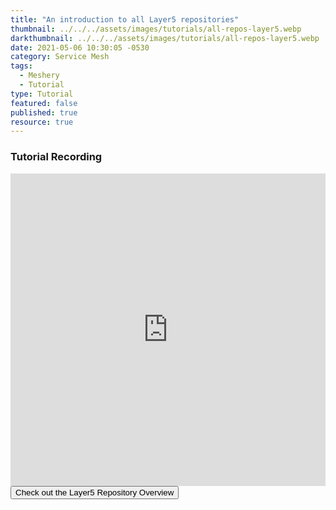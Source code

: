```yaml
---
title: "An introduction to all Layer5 repositories"
thumbnail: ../../../assets/images/tutorials/all-repos-layer5.webp
darkthumbnail: ../../../assets/images/tutorials/all-repos-layer5.webp
date: 2021-05-06 10:30:05 -0530
category: Service Mesh
tags: 
  - Meshery
  - Tutorial
type: Tutorial
featured: false
published: true
resource: true
---
```



<ResourcesWrapper> 

<h3> Tutorial Recording </h3>
<iframe className="iframe" src="https://www.youtube.com/embed/Yu03slXrdS0" loading="lazy"
frameBorder="0" allow="accelerometer; autoplay; encrypted-media; gyroscope; picture-in-picture"allowFullScreen width="100%" height="500">
</iframe>
<div className="Tutorial-btn"> 
<Button $primary $url="/community/handbook/repository-overview"> Check out the Layer5 Repository Overview </Button>
</div>
     
</ResourcesWrapper>